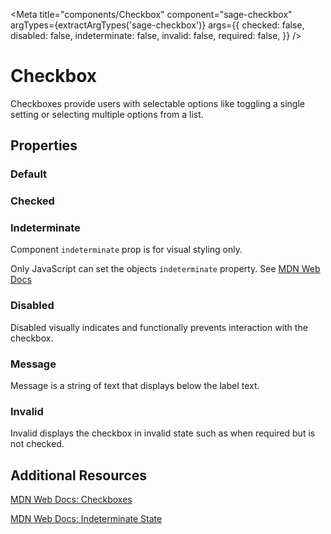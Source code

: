 


<Meta
  title="components/Checkbox"
  component="sage-checkbox"
  argTypes={extractArgTypes('sage-checkbox')}
  args={{
    checked: false,
    disabled: false,
    indeterminate: false,
    invalid: false,
    required: false,
}} />

# Checkbox

Checkboxes provide users with selectable options like toggling a single setting or selecting multiple options from a list.

## Properties

<ArgsTable of="sage-checkbox" />

### Default

<Story story={stories.Default} />

<Canvas>
  <sage-checkbox component-id="default" label="Label" />
</Canvas>

### Checked

<Story story={stories.Checked} />

<Canvas>
  <sage-checkbox component-id="checked" label="Label" checked />
</Canvas>

### Indeterminate

Component `indeterminate` prop is for visual styling only.

Only JavaScript can set the objects `indeterminate` property. See [MDN Web Docs](https://developer.mozilla.org/en-US/docs/Web/HTML/Element/input/checkbox#indeterminate_state_checkboxes)

<Story story={stories.Indeterminate} />

<Canvas>
  <sage-checkbox component-id="indeterminate" label="Label" indeterminate checked />
</Canvas>

### Disabled

Disabled visually indicates and functionally prevents interaction with the checkbox.

<Story story={stories.Disabled} />

<Canvas>
  <sage-checkbox component-id="disabled" label="Label" disabled />
</Canvas>

### Message

Message is a string of text that displays below the label text.

<Story story={stories.withMessage} />

<Canvas>
  <sage-checkbox component-id="message1" label="Label" helper-message="This is short message text." />
</Canvas>

### Invalid

Invalid displays the checkbox in invalid state such as when required but is not checked.

<Story story={stories.Invalid} />

<Canvas>
  <sage-checkbox component-id="invalid" label="Label" invalid />
</Canvas>

## Additional Resources

[MDN Web Docs: Checkboxes](https://developer.mozilla.org/en-US/docs/Web/HTML/Element/input/checkbox)

[MDN Web Docs: Indeterminate State](https://developer.mozilla.org/en-US/docs/Web/HTML/Element/input/checkbox#indeterminate_state_checkboxes)

